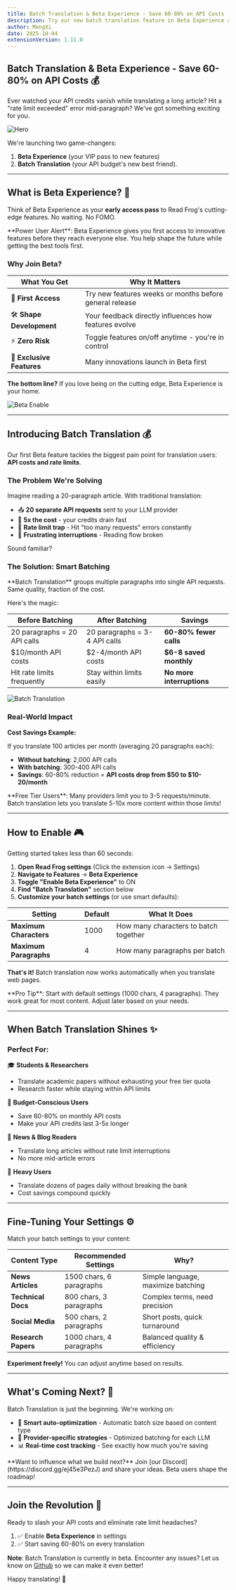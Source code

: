 ```yaml
---
title: Batch Translation & Beta Experience - Save 60-80% on API Costs
description: Try our new batch translation feature in Beta Experience and save up to 80% on API costs while avoiding rate limits.
author: MengXi
date: 2025-10-04
extensionVersion: 1.11.0
---
```


## Batch Translation & Beta Experience - Save 60-80% on API Costs 💰

Ever watched your API credits vanish while translating a long article? Hit a "rate limit exceeded" error mid-paragraph? We've got something exciting for you.

![Hero](/blog/batch-translation-feature/hero.png)

We're launching two game-changers: 

1. **Beta Experience** (your VIP pass to new features)
2. **Batch Translation** (your API budget's new best friend).

---

## What is Beta Experience? 🚀

Think of Beta Experience as your **early access pass** to Read Frog's cutting-edge features. No waiting. No FOMO.

<Callout type="info">
**Power User Alert**: Beta Experience gives you first access to innovative features before they reach everyone else. You help shape the future while getting the best tools first.
</Callout>

### Why Join Beta?

| What You Get | Why It Matters |
|--------------|----------------|
| 🎯 **First Access** | Try new features weeks or months before general release |
| 🛠️ **Shape Development** | Your feedback directly influences how features evolve |
| ⚡ **Zero Risk** | Toggle features on/off anytime - you're in control |
| 🎁 **Exclusive Features** | Many innovations launch in Beta first |

**The bottom line?** If you love being on the cutting edge, Beta Experience is your home.

![Beta Enable](/blog/batch-translation-feature/beta-enable.png)

---

## Introducing Batch Translation 💰

Our first Beta feature tackles the biggest pain point for translation users: **API costs and rate limits**.

### The Problem We're Solving

Imagine reading a 20-paragraph article. With traditional translation:

- 📤 **20 separate API requests** sent to your LLM provider
- 💸 **5x the cost** - your credits drain fast
- 🚫 **Rate limit trap** - Hit "too many requests" errors constantly
- 😤 **Frustrating interruptions** - Reading flow broken

Sound familiar?

### The Solution: Smart Batching

<Callout type="tip">
**Batch Translation** groups multiple paragraphs into single API requests. Same quality, fraction of the cost.
</Callout>

Here's the magic:

| Before Batching | After Batching | Savings |
|-----------------|----------------|---------|
| 20 paragraphs = 20 API calls | 20 paragraphs = 3-4 API calls | **60-80% fewer calls** |
| $10/month API costs | $2-4/month API costs | **$6-8 saved monthly** |
| Hit rate limits frequently | Stay within limits easily | **No more interruptions** |

![Batch Translation](/blog/batch-translation-feature/batch-translation.png)

### Real-World Impact

**Cost Savings Example:**

If you translate 100 articles per month (averaging 20 paragraphs each):
- **Without batching**: 2,000 API calls
- **With batching**: 300-400 API calls
- **Savings**: 60-80% reduction = **API costs drop from $50 to $10-20/month**

<Callout type="warn">
**Free Tier Users**: Many providers limit you to 3-5 requests/minute. Batch translation lets you translate 5-10x more content within those limits!
</Callout>

---

## How to Enable 🎮

Getting started takes less than 60 seconds:

1. **Open Read Frog settings** (Click the extension icon → Settings)
2. **Navigate to Features** → **Beta Experience**
3. **Toggle "Enable Beta Experience"** to ON
4. **Find "Batch Translation"** section below
5. **Customize your batch settings** (or use smart defaults):

| Setting | Default | What It Does |
|---------|---------|--------------|
| **Maximum Characters** | 1000 | How many characters to batch together |
| **Maximum Paragraphs** | 4 | How many paragraphs per batch |

**That's it!** Batch translation now works automatically when you translate web pages.

<Callout type="tip">
**Pro Tip**: Start with default settings (1000 chars, 4 paragraphs). They work great for most content. Adjust later based on your needs.
</Callout>

---

## When Batch Translation Shines ✨

### Perfect For:

🎓 **Students & Researchers**
- Translate academic papers without exhausting your free tier quota
- Research faster while staying within API limits

💼 **Budget-Conscious Users**
- Save 60-80% on monthly API costs
- Make your API credits last 3-5x longer

📰 **News & Blog Readers**
- Translate long articles without rate limit interruptions
- No more mid-article errors

🚀 **Heavy Users**
- Translate dozens of pages daily without breaking the bank
- Cost savings compound quickly

---

## Fine-Tuning Your Settings ⚙️

Match your batch settings to your content:

| Content Type | Recommended Settings | Why? |
|--------------|---------------------|------|
| **News Articles** | 1500 chars, 6 paragraphs | Simple language, maximize batching |
| **Technical Docs** | 800 chars, 3 paragraphs | Complex terms, need precision |
| **Social Media** | 500 chars, 2 paragraphs | Short posts, quick turnaround |
| **Research Papers** | 1000 chars, 4 paragraphs | Balanced quality & efficiency |

**Experiment freely!** You can adjust anytime based on results.

---

## What's Coming Next? 🔮

Batch Translation is just the beginning. We're working on:

- 🧠 **Smart auto-optimization** - Automatic batch size based on content type
- 🎯 **Provider-specific strategies** - Optimized batching for each LLM
- 📊 **Real-time cost tracking** - See exactly how much you're saving

<Callout type="info">
**Want to influence what we build next?** Join [our Discord](https://discord.gg/ej45e3PezJ) and share your ideas. Beta users shape the roadmap!
</Callout>

---

## Join the Revolution 🚀

Ready to slash your API costs and eliminate rate limit headaches?

1. ✅ Enable **Beta Experience** in settings
2. ✅ Start saving 60-80% on every translation

**Note**: Batch Translation is currently in beta. Encounter any issues? Let us know on [Github](https://github.com/mengxi-ream/read-frog/issues) so we can make it even better!

Happy translating! 🐸
